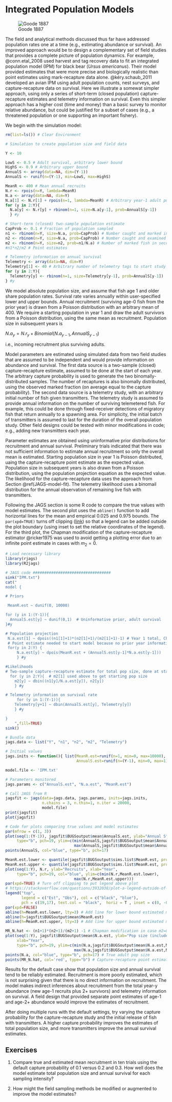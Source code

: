 # Integrated Population Models {#PopModels}

![Goode 1887](https://digitalcollections.lib.washington.edu/digital/iiif/fishimages/45918/full/full/0/default.jpg)

The field and analytical methods discussed thus far have addressed population rates one at a time (e.g., estimating abundance or survival). An improved approach would be to design a complementary set of field studies that provides a complete picture of population dynamics. For example, @conn.etal_2008 used harvest and tag recovery data to fit an integrated population model (IPM) for black bear (*Ursus americanus*). Their model provided estimates that were more precise and biologically realistic than point estimates using mark-recapture data alone.  @kéry.schaub_2011 developed an avian IPM using adult population counts, nest surveys, and capture-recapture data on survival.  Here we illustrate a somewat simpler approach, using only a series of short-term (closed population) capture-recapture estimates and telemetry information on survival. Even this simpler approach has a higher cost (time and money) than a basic survey to monitor relative abundance, but could be justified for a subset of cases (e.g., a threatened population or one supporting an important fishery). 

We begin with the simulation model:

```r
rm(list=ls()) # Clear Environment

# Simulation to create population size and field data

Y <- 10

LowS <- 0.5 # Adult survival, arbitrary lower bound
HighS <- 0.9 # Arbitrary upper bound
AnnualS <- array(data=NA, dim=(Y-1))
AnnualS <- runif(n=(Y-1), min=LowS, max=HighS)

MeanR <- 400 # Mean annual recruits
N.r <- rpois(n=Y, lambda=MeanR)
N.a <- array(data=NA, dim=Y)
N.a[1] <- N.r[1] + rpois(n=1, lambda=MeanR) # Arbitrary year-1 adult population size
for (y in 2:Y){
  N.a[y] <- N.r[y] + rbinom(n=1, size=N.a[y-1], prob=AnnualS[y-1])
  } #y

# Short-term (closed) two-sample population estimate
CapProb <- 0.1 # Fraction of population sampled
n1 <- rbinom(n=Y, size=N.a, prob=CapProb) # Number caught and marked in first sample
n2 <- rbinom(n=Y, size=N.a, prob=CapProb) # Number caught and examined for marks in second sample
m2 <- rbinom(n=Y, size=n2, prob=n1/N.a) # Number of marked fish in second sample
#n1*n2/m2 # Point estimates

# Telemetry information on annual survival
Telemetry <- array(data=NA, dim=Y)
Telemetry[1] <- 40 # Arbitrary number of telemetry tags to start study
for (y in 2:Y){
  Telemetry[y] <- rbinom(n=1, size=Telemetry[y-1], prob=AnnualS[y-1])
} #y

```

We model absolute population size, and assume that fish age 1 and older share population rates. Survival rate varies annually within user-specified lower and upper bounds. Annual recruitment (surviving age-0 fish from the prior year) is drawn from a Poisson distribution with an arbitrary mean of 400. We require a starting population in year 1 and draw the adult survivors from a Poisson distribution, using the same mean as recruitment. Population size in subsequent years is

  $N.a_y = N.r_y + Binomial(N.a_{y-1}, AnnualS_{y-1})$

i.e., incoming recruitment plus surviving adults.

Model parameters are estimated using simulated data from two field studies that are assumed to be independent and would provide information on abundance and survival. The first data source is a two-sample (closed) capture-recapture estimate, assumed to be done at the start of each year. The arbitrary capture probability is used to generate the two binomally-distributed samples. The number of recaptures is also binomally distributed, using the observed marked fraction (on average equal to the capture probability). The second data source is a telemetry study, with an arbitrary initial number of fish given transmitters. The telemetry study is assumed to provide annual information on the number of surviving telemetered fish. For example, this could be done through fixed-receiver detections of migratory fish that return annually to a spawning area. For simplicity, the initial batch of transmitters is assumed to last for the duration of the overall population study. Other field designs could be tested with minor modifications in code; e.g., adding new transmitters each year.

Parameter estimates are obtained using uninformative prior distributions for recruitment and annual survival. Preliminary trials indicated that there was not sufficient information to estimate annual recruitment so only the overall mean is estimated. Starting population size in year 1 is Poisson distributed, uaing the capture-recapture point estimate as the expected value. Population size in subsequent years is also drawn from a Poisson distribution, using the population projection equation as the expected value. The likelihood for the capture-recapture data uses the approach from Section \@ref(JAGS-model-fit). The telemetry likelihood uses a binomail distribution for the annual observation of remaining live fish with transmitters.

Following the JAGS section is some R code to compare the true values with model estimates. The second plot uses the <code>abline()</code> function to add horizontal lines for the mean and empirical 0.025 and 0.975 bounds. The <code>par(xpd=TRUE)</code> turns off clipping ([link](https://stackoverflow.com/questions/3932038/plot-a-legend-outside-of-the-plotting-area-in-base-graphics)) so that a legend can be added outside the plot boundary (using inset to set the relative coordinates of the legend). For the third plot, the Chapman modification of the capture-recapture estimator @ricker1975 was used to avoid getting a plotting error due to an infinite point estimate in cases with $m_2=0$.

```r
# Load necessary library
library(rjags)
library(R2jags)

# JAGS code ##################################
sink("IPM.txt")
cat("
model {

# Priors

 MeanR.est ~ dunif(0, 10000)

for (y in 1:(Y-1)){
  AnnualS.est[y] ~ dunif(0,1)  # Uninformative prior, adult survival
}#y

# Population projection
 N.a.est[1] ~ dpois((n1[1]+1)*(n2[1]+1)/(m2[1]+1)-1) # Year 1 total, Chapman mod in case m2=0
 # Point estimate needed to start model because no prior year information
 for(y in 2:Y) {
     N.a.est[y] ~ dpois(MeanR.est + (AnnualS.est[y-1]*N.a.est[y-1]))
     } #y

#Likelihoods
# Two-sample capture-recapture estimate for total pop size, done at start of year
  for (y in 2:Y){  # m2[1] used above to get starting pop size
    m2[y] ~ dbin((n1[y]/N.a.est[y]), n2[y])
    } #y

# Telemetry information on survival rate
	 for (y in 1:(Y-1)){
    Telemetry[y+1] ~ dbin(AnnualS.est[y], Telemetry[y])
    } #y

}
    ",fill=TRUE)
sink()

# Bundle data
jags.data <- list("Y", "n1", "n2", "m2", "Telemetry")

# Initial values
jags.inits <- function(){ list(MeanR.est=runif(n=1, min=0, max=10000),
                               AnnualS.est=runif(n=(Y-1), min=0, max=1))}

model.file <- 'IPM.txt'

# Parameters monitored
jags.params <- c("AnnualS.est", "N.a.est", "MeanR.est")

# Call JAGS from R
jagsfit <- jags(data=jags.data, jags.params, inits=jags.inits,
                n.chains = 3, n.thin=1, n.iter = 20000,
                model.file)
print(jagsfit)
plot(jagsfit)

# Code for plots comparing true values and model estimates
par(mfrow = c(1, 3))
plot(seq(1:(Y-1)), jagsfit$BUGSoutput$mean$AnnualS.est, ylab="Annual S", xlab="Year",
     type="b", pch=19, ylim=c(min(AnnualS,jagsfit$BUGSoutput$mean$AnnualS.est),
                              max(AnnualS,jagsfit$BUGSoutput$mean$AnnualS.est)))
points(AnnualS, col="blue", type="b", pch=17)

MeanR.est.lower <- quantile(jagsfit$BUGSoutput$sims.list$MeanR.est, probs=c(0.025), na.rm=TRUE)
MeanR.est.upper <- quantile(jagsfit$BUGSoutput$sims.list$MeanR.est, probs=c(0.975), na.rm=TRUE)
plot(seq(1:Y), N.r, ylab="Recruits", xlab="Year",
     type="b", pch=19, col="blue", ylim=c(min(N.r,MeanR.est.lower),
                              max(N.r,MeanR.est.upper)))
par(xpd=TRUE) # Turn off clipping to put legend above plot
# https://stackoverflow.com/questions/3932038/plot-a-legend-outside-of-the-plotting-area-in-base-graphics
legend("top",
       legend = c("Est", "Obs"), col = c("black", "blue"),
       pch = c(19,17), text.col = "black",  horiz = T , inset = c(0, -0.2))
par(xpd=FALSE)
abline(h=MeanR.est.lower, lty=3) # Add line for lower bound estimated mean R
abline(h=jagsfit$BUGSoutput$mean$MeanR.est)
abline(h=MeanR.est.upper, lty=3) # Add line for upper bound estimated mean R

MR_N.hat <- (n1+1)*(n2+1)/(m2+1) -1 # Chapman modification in case m2=0
plot(seq(1:Y), jagsfit$BUGSoutput$mean$N.a.est, ylab="Pop size (includes new recruits)",
     xlab="Year",
     type="b", pch=19, ylim=c(min(N.a,jagsfit$BUGSoutput$mean$N.a.est,MR_N.hat),
                              max(N.a,jagsfit$BUGSoutput$mean$N.a.est,MR_N.hat)))
points(N.a, col="blue", type="b", pch=17) # True adult pop size
points(MR_N.hat, col='red', type="b") # Capture-recapture point estimates

```
Results for the default case show that population size and annual survival tend to be reliably estimated. Recruitment is more poorly estimated, which is not surprising given that there is no direct information on recruitment. The model makes indirect inferences about recruitment from the total year-y abundance (new age-1 recruits plus 2+ survivors) and telemetry information on survival. A field design that provided separate point estimates of age-1 and age-2+ abundance would improve the estimates of recruitment.

After doing multiple runs with the default settings, try varying the capture probability for the capture-recapture study and the initial release of fish with transmitters. A higher capture probability improves the estimates of total population size, and more transmitters improve the annual survival estimates.


## Exercises

1. Compare true and estimated mean recruitment in ten trials using the default capture probability of 0.1 versus 0.2 and 0.3. How well does the model estimate total population size and annual survival for each sampling intensity?

2. How might the field sampling methods be modified or augmented to improve the model estimates?
